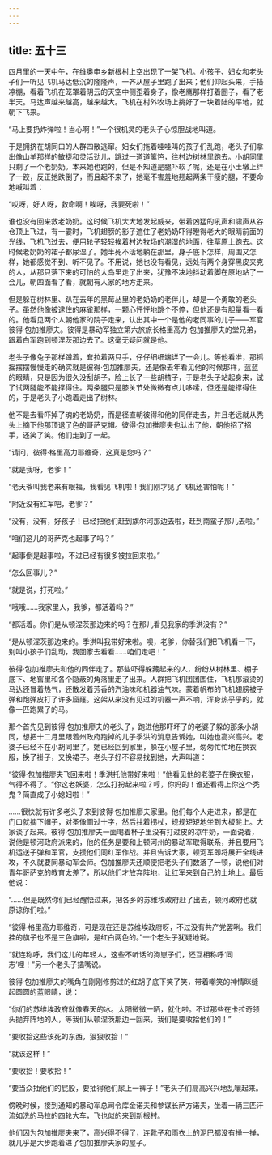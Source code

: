```yaml
---
---
---
```

title: 五十三
---




四月里的一天中午，在维奥申乡新根村上空出现了一架飞机。小孩子、妇女和老头子们一听见飞机马达低沉的隆隆声，一齐从屋子里跑了出来；他们仰起头来，手搭凉棚，看着飞机在笼罩着阴云的天空中侧歪着身子，像老鹰那样打着圈子，看了老半天。马达声越来越高，越来越大。飞机在村外牧场上挑好了一块着陆的平地，就朝下飞来。

“马上要扔炸弹啦！当心啊！”一个很机灵的老头子心惊胆战地叫道。

于是拥挤在胡同口的人群四散逃窜。妇女们拖着哇哇叫的孩子们乱跑，老头子们拿出像山羊那样的敏捷和灵活劲儿，跳过一道道篱笆，往村边树林里跑去。小胡同里只剩了一个老奶奶。本来她也跑的，但是不知道是腿吓软了呢，还是在小土墩上绊了一跤，反正她跌倒了，而且起不来了，她毫不害羞地翘起两条干瘦的腿，不要命地喊叫着：

“哎呀，好人呀，救命啊！唉呀，我要死啦！”

谁也没有回来救老奶奶。这时候飞机大大地发起威来，带着凶猛的吼声和啸声从谷仓顶上飞过，有一霎时，飞机翅膀的影子遮住了老奶奶吓得瞪得老大的眼睛前面的光线，飞机飞过去，便用轮子轻轻挨着村边牧场的潮湿的地面，往草原上跑去。这时候老奶奶的裙子都尿湿了。她半死不活地躺在那里，身子底下怎样，周围又怎样，她都感觉不到、听不见了。不用说，她也没有看见，远处有两个身穿黑皮夹克的人，从那只落下来的可怕的大鸟里走了出来，犹豫不决地抖动着脚在原地站了一会儿，朝四面看了看，就朝有人家的地方走来。

但是躲在树林里、趴在去年的黑莓丛里的老奶奶的老伴儿，却是一个勇敢的老头子。虽然他像被逮住的麻雀那样，一颗心怦怦地跳个不停，但他还是有胆量看一看的。他看见两个人朝他家的院子走来，认出其中一个是他的老同事的儿子——军官彼得·包加推廖夫。彼得是暴动军独立第六旅旅长格里高力·包加推廖夫的堂兄弟，跟着白军跑到顿涅茨那边去了。这毫无疑问就是他。

老头子像兔子那样蹲着，耷拉着两只手，仔仔细细端详了一会儿。等他看准，那摇摇摆摆慢慢走的确实就是彼得·包加推廖夫，还是像去年看见他的时候那样，蓝蓝的眼睛，只是因为很久没刮胡子，脸上长了一些胡楂子，于是老头子站起身来，试了试两腿能不能撑得住。两条腿只是膝关节处微微有点儿哆嗦，但还是能撑得住的，于是老头子小跑着走出了树林。

他不是去看吓掉了魂的老奶奶，而是径直朝彼得和他的同伴走去，并且老远就从秃头上摘下他那顶退了色的哥萨克帽。彼得·包加推廖夫也认出了他，朝他招了招手，还笑了笑。他们走到了一起。

“请问，彼得·格里高力耶维奇，这真是您吗？”

“就是我呀，老爹！”

“老天爷叫我老来有眼福，我看见飞机啦！我们刚才见了飞机还害怕呢！”

“附近没有红军吧，老爹？”

“没有，没有，好孩子！已经把他们赶到旗尔河那边去啦，赶到南蛮子那儿去啦。”

“咱们这儿的哥萨克也起事了吗？”

“起事倒是起事啦，不过已经有很多被拉回来啦。”

“怎么回事儿？”

“就是说，打死啦。”

“哦哦……我家里人，我爹，都活着吗？”

“都活着。你们是从顿涅茨那边来的吗？在那儿看见我家的季洪没有？”

“是从顿涅茨那边来的。季洪叫我带好来啦。噢，老爹，你替我们把飞机看一下，别叫小孩子们乱动，我回家去看看……咱们走吧！”

彼得·包加推廖夫和他的同伴走了。那些吓得躲藏起来的人，纷纷从树林里、棚子底下、地窖里和各个隐蔽的角落里走了出来。人群把飞机团团围住，飞机那滚烫的马达还冒着热气，还散发着芳香的汽油味和机器油气味。蒙着帆布的飞机翅膀被子弹和炮弹皮打了许多窟窿。这架从来没有见过的机器一声不响，浑身热乎乎的，就像一匹跑累了的马。

那个首先见到彼得·包加推廖夫的老头子，跑进他那吓坏了的老婆子躲的那条小胡同，想把十二月里跟着州政府跑掉的儿子季洪的消息告诉她，叫她也高兴高兴。老婆子已经不在小胡同里了。她已经回到家里，躲在小屋子里，匆匆忙忙地在换衣服，换了褂子，又换裙子。老头子好不容易找到她，大声叫道：

“彼得·包加推廖夫飞回来啦！季洪托他带好来啦！”他看见他的老婆子在换衣服，气得不得了。“你这老妖婆，怎么打扮起来啦？哼，你妈的！谁还看得上你这个秃鬼？简直成了小媳妇啦！”

……很快就有许多老头子来到彼得·包加推廖夫家里。他们每个人走进来，都是在门口就摘下帽子，对圣像画过十字，然后拄着拐杖，规规矩矩地坐到大板凳上。大家谈了起来。彼得·包加推廖夫一面喝着杯子里没有打过皮的凉牛奶，一面说着，说他是顿河政府派来的，他的任务是要和上顿河州的暴动军取得联系，并且要用飞机运送子弹和军官，支援他们同红军作战。并且告诉大家，顿河军即将展开全线进攻，不久就要同暴动军会师。包加推廖夫还顺便把老头子们数落了一顿，说他们对青年哥萨克的教育太差了，所以他们才放弃阵地，让红军来到自己的土地上。最后他说：

“……但是既然你们已经醒悟过来，把各乡的苏维埃政府赶了出去，顿河政府也就原谅你们啦。”

“彼得·格里高力耶维奇，可是现在还是苏维埃政府呀，不过没有共产党罢咧。我们挂的旗子也不是三色旗啦，是红白两色的。”一个老头子犹疑地说。

“就连称呼，我们这儿的年轻人，这些不听话的狗崽子们，还互相称呼‘同志’哩！”另一个老头子插嘴说。

彼得·包加推廖夫的嘴角在刚刚修剪过的红胡子底下笑了笑，带着嘲笑的神情眯缝起圆圆的蓝眼睛，说：

“你们的苏维埃政府就像春天的冰。太阳微微一晒，就化啦。不过那些在卡拉奇领头抛弃阵地的人，等我们从顿涅茨那边一回来，我们是要收拾他们的！”

“要收拾这些该死的东西，狠狠收拾！”

“就该这样！”

“要收拾！要收拾！”

“要当众抽他们的屁股，要抽得他们尿上一裤子！”老头子们高高兴兴地乱嚷起来。

傍晚时候，接到通知的暴动军总司令库金诺夫和参谋长萨方诺夫，坐着一辆三匹汗流如洗的马拉的四轮大车，飞也似的来到新根村。

他们因为包加推廖夫来了，高兴得不得了，连靴子和雨衣上的泥巴都没有掸一掸，就几乎是大步跑着进了包加推廖夫家的屋子。